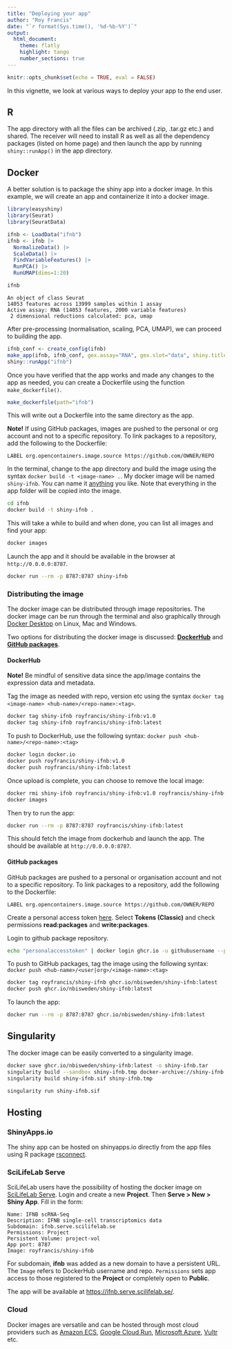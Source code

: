 ```yaml
---
title: "Deploying your app"
author: "Roy Francis"
date: "`r format(Sys.time(), '%d-%b-%Y')`"
output:
  html_document:
    theme: flatly
    highlight: tango
    number_sections: true
---
```


```r
knitr::opts_chunk$set(echo = TRUE, eval = FALSE)
```

In this vignette, we look at various ways to deploy your app to the end user.

## R

The app directory with all the files can be archived (.zip, .tar.gz etc.) and shared. The receiver will need to install R as well as all the dependency packages (listed on home page) and then launch the app by running `shiny::runApp()` in the app directory.

## Docker

A better solution is to package the shiny app into a docker image. In this example, we will create an app and containerize it into a docker image.

```r
library(easyshiny)
library(Seurat)
library(SeuratData)

ifnb <- LoadData("ifnb")
ifnb <- ifnb |>
  NormalizeData() |>
  ScaleData() |>
  FindVariableFeatures() |>
  RunPCA() |>
  RunUMAP(dims=1:20)

ifnb
```

```
An object of class Seurat 
14053 features across 13999 samples within 1 assay 
Active assay: RNA (14053 features, 2000 variable features)
 2 dimensional reductions calculated: pca, umap
```

After pre-processing (normalisation, scaling, PCA, UMAP), we can proceed to building the app.

```r
ifnb_conf <- create_config(ifnb)
make_app(ifnb, ifnb_conf, gex.assay="RNA", gex.slot="data", shiny.title = "IFNB", shiny.dir="ifnb")
shiny::runApp("ifnb")
```

Once you have verified that the app works and made any changes to the app as needed, you can create a Dockerfile using the function `make_dockerfile()`.

```r
make_dockerfile(path="ifnb")
```

This will write out a Dockerfile into the same directory as the app.

**Note!** If using GitHub packages, images are pushed to the personal or org account and not to a specific repository. To link packages to a repository, add the following to the Dockerfile:

`LABEL org.opencontainers.image.source https://github.com/OWNER/REPO`

In the terminal, change to the app directory and build the image using the syntax `docker build -t <image-name> .`. My docker image will be named `shiny-ifnb`. You can name it [anything](https://docs.docker.com/engine/reference/commandline/tag/) you like. Note that everything in the app folder will be copied into the image.

```bash
cd ifnb
docker build -t shiny-ifnb .
```

This will take a while to build and when done, you can list all images and find your app:

```bash
docker images
```

Launch the app and it should be available in the browser at `http://0.0.0.0:8787`.

```bash
docker run --rm -p 8787:8787 shiny-ifnb
```

### Distributing the image

The docker image can be distributed through image repositories. The docker image can be run through the terminal and also graphically through [Docker Desktop](https://www.docker.com/products/docker-desktop/) on Linux, Mac and Windows.

Two options for distributing the docker image is discussed: [**DockerHub**](https://hub.docker.com/) and [**GitHub packages**](https://github.com/features/packages).

#### DockerHub

**Note!** Be mindful of sensitive data since the app/image contains the expression data and metadata.

Tag the image as needed with repo, version etc using the syntax `docker tag <image-name> <hub-name>/<repo-name>:<tag>`.

```bash
docker tag shiny-ifnb royfrancis/shiny-ifnb:v1.0
docker tag shiny-ifnb royfrancis/shiny-ifnb:latest
```

To push to DockerHub, use the following syntax: `docker push <hub-name>/<repo-name>:<tag>`

```bash
docker login docker.io
docker push royfrancis/shiny-ifnb:v1.0
docker push royfrancis/shiny-ifnb:latest
```

Once upload is complete, you can choose to remove the local image:

```bash
docker rmi shiny-ifnb royfrancis/shiny-ifnb:v1.0 royfrancis/shiny-ifnb:latest
docker images
```

Then try to run the app:

```bash
docker run --rm -p 8787:8787 royfrancis/shiny-ifnb:latest
```

This should fetch the image from dockerhub and launch the app. The should be available at `http://0.0.0.0:8787`.

#### GitHub packages

GitHub packages are pushed to a personal or organisation account and not to a specific repository. To link packages to a repository, add the following to the Dockerfile:

`LABEL org.opencontainers.image.source https://github.com/OWNER/REPO`

Create a personal access token [here](https://github.com/settings/tokens). Select **Tokens (Classic)** and check permissions **read:packages** and **write:packages**.

Login to github package repository.

```bash
echo "personalaccesstoken" | docker login ghcr.io -u githubusername --password-stdin
```

To push to GitHub packages, tag the image using the following syntax: `docker push <hub-name>/<user|org>/<image-name>:<tag>`

```bash
docker tag royfrancis/shiny-ifnb ghcr.io/nbisweden/shiny-ifnb:latest
docker push ghcr.io/nbisweden/shiny-ifnb:latest
```

To launch the app:

```bash
docker run --rm -p 8787:8787 ghcr.io/nbisweden/shiny-ifnb:latest
```

## Singularity

The docker image can be easily converted to a singularity image.

```bash
docker save ghcr.io/nbisweden/shiny-ifnb:latest -o shiny-ifnb.tar
singularity build --sandbox shiny-ifnb.tmp docker-archive://shiny-ifnb.tar
singularity build shiny-ifnb.sif shiny-ifnb.tmp

singularity run shiny-ifnb.sif
```

## Hosting

### ShinyApps.io

The shiny app can be hosted on shinyapps.io directly from the app files using R package [rsconnect](https://shiny.rstudio.com/articles/shinyapps.html).

### SciLifeLab Serve

SciLifeLab users have the possibility of hosting the docker image on [SciLifeLab Serve](https://serve.scilifelab.se/). Login and create a new **Project**. Then **Serve > New > Shiny App**. Fill in the form:

```
Name: IFNB scRNA-Seq
Description: IFNB single-cell transcriptomics data
Subdomain: ifnb.serve.scilifelab.se
Permissions: Project
Persistent Volume: project-vol
App port: 8787
Image: royfrancis/shiny-ifnb
```

For subdomain, **ifnb** was added as a new domain to have a persistent URL. The `Image` refers to DockerHub username and repo. `Permissions` sets app access to those registered to the **Project** or completely open to **Public**.

The app will be available at [https://ifnb.serve.scilifelab.se/](https://ifnb.serve.scilifelab.se/).

### Cloud

Docker images are versatile and can be hosted through most cloud providers such as [Amazon ECS](https://aws.amazon.com/ecs/), [Google Cloud Run](https://cloud.google.com/run), [Microsoft Azure](https://azure.microsoft.com/en-gb/products/kubernetes-service/docker/), [Vultr](https://www.vultr.com/apps/docker) etc.
